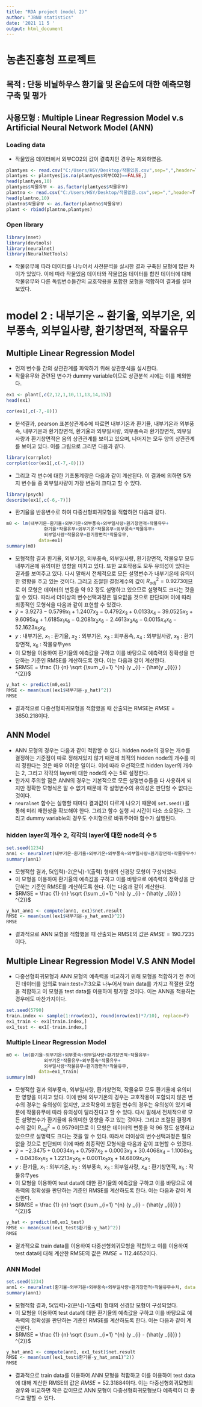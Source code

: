 ```yaml
---
title: "RDA project (model 2)"
author: "JBNU statistics"
date: '2021 11 5 '
output: html_document
---
```


# 농촌진흥청 프로젝트

## 목적 : 단동 비닐하우스 환기율 및 온습도에 대한 예측모형 구축 및 평가
## 사용모형 : Multiple Linear Regression Model v.s Artificial Neural Network Model (ANN)

### Loading data

- 작물있음 데이터에서 외부CO2의 값이 결측치인 경우는 제외하였음.

```r
plantyes <- read.csv("C:/Users/HSY/Desktop/작물있음.csv",sep=",",header=T)
plantyes <- plantyes[is.na(plantyes$외부CO2)==FALSE,]
head(plantyes,10)
plantyes$작물유무 <- as.factor(plantyes$작물유무)
plantno <- read.csv("C:/Users/HSY/Desktop/작물없음.csv",sep=",",header=T)
head(plantno,10) 
plantno$작물유무 <- as.factor(plantno$작물유무)
plant <- rbind(plantno,plantyes)
```

### Open library

```r
library(nnet)
library(devtools)
library(neuralnet)
library(NeuralNetTools)
```

- 작물유무에 따라 데이터를 나누어서 사전분석을 실시한 결과 구축된 모형에 많은 차이가 있었다. 이에 따라 작물있음 데이터와 작물없음 데이터를 합친 데이터에 대해 작물유무와 다른 독립변수들간의 교호작용을 포함한 모형을 적합하여 결과를 살펴보았다.





# model 2 : 내부기온 ~ 환기율, 외부기온, 외부풍속, 외부일사량, 환기창면적, 작물유무



## Multiple Linear Regression Model

- 먼저 변수들 간의 상관관계를 파악하기 위해 상관분석을 실시한다.
- 작물유무와 관련된 변수가 dummy variable이므로 상관분석 시에는 이를 제외한다.

```r
ex1 <- plant[,c(2,12,1,10,11,13,14,15)]
head(ex1)
```

```r
cor(ex1[,c(-7,-8)])
```

- 분석결과, pearson 표본상관계수에 따르면 내부기온과 환기율, 내부기온과 외부풍속, 내부기온과 환기창면적, 환기율과 외부일사량, 외부풍속과 환기창면적, 외부일사량과 환기창면적은 음의 상관관계를 보이고 있으며, 나머지는 모두 양의 상관관계를 보이고 있다. 이를 그림으로 그리면 다음과 같다.

```r
library(corrplot)
corrplot(cor(ex1[,c(-7,-8)]))
```

- 그리고 각 변수에 대한 기초통계량은 다음과 같이 계산된다. 이 결과에 의하면 5가지 변수들 중 외부일사량이 가장 변동이 크다고 할 수 있다.

```r
library(psych)
describe(ex1[,c(-6,-7)])
```

- 환기율을 반응변수로 하여 다중선형회귀모형을 적합하면 다음과 같다.

```r
m0 <- lm(내부기온~환기율+외부기온+외부풍속+외부일사량+환기창면적+작물유무+
              환기율*작물유무+외부기온*작물유무+외부풍속*작물유무+
              외부일사량*작물유무+환기창면적*작물유무,
            data=ex1)
summary(m0)
```

- 모형적합 결과 환기율, 외부기온, 외부풍속, 외부일사량, 환기창면적, 작물유무 모두 내부기온에 유의미한 영향을 미치고 있다. 또한 교호작용도 모두 유의성이 있다는 결과를 보여주고 있다. 다시 말해서 전체적으로 모든 설명변수가 내부기온에 유의미한 영향을 주고 있는 것이다. 그리고 조절된 결정계수의 값이 $R^2_{adj}=0.9273$이므로 이 모형은 데이터의 변동을 약 $92%$ 정도 설명하고 있으므로 설명력도 크다는 것을 알 수 있다. 따라서 더이상의 변수선택과정은 필요없을 것으로 판단되며 이에 따라 최종적인 모형식을 다음과 같이 표현할 수 있겠다.
- ${\hat{y}} = 3.9273 - 0.5799x_{1} + 1.2407x_{2} - 0.4792x_{3} + 0.0133x_{4} - 39.0525x_{5} +9.6095x_{6} + 1.6185x_{1}x_{6} - 0.2081x_{2}x_{6} - 2.4613x_{3}x_{6} - 0.0015x_{4}x_{6} - 52.1623x_{5}x_{6}$
- $y$ : 내부기온, $x _{1}$ : 환기율, $x _{2}$ : 외부기온, $x_{3}$ : 외부풍속, $x_{4}$ : 외부일사량, $x _{5}$ : 환기창면적, $x_{6}$ : 작물유무yes
- 이 모형을 이용하여 환기율의 예측값을 구하고 이를 바탕으로 예측력의 정확성을 판단하는 기준인 RMSE를 계산하도록 한다. 이는 다음과 같이 계산한다.
- $RMSE = \frac {1} {n} \sqrt {\sum _{i=1} ^{n} (y _{i} - {\hat{y _{i}}} ) ^{2}}$

```r
y_hat <- predict(m0,ex1)
RMSE <- mean(sum((ex1$내부기온-y_hat)^2))
RMSE
```

- 결과적으로 다중선형회귀모형을 적합했을 때 산출되는 RMSE는 $RMSE=3850.218$이다.



## ANN Model

- ANN 모형의 경우는 다음과 같이 적합할 수 있다. hidden node의 경우는 개수를 결정하는 기준점이 따로 정해져있지 않기 때문에 최적의 hidden node의 개수를 미리 정한다는 것은 매우 어려운 일이다. 이에 따라 우선적으로 hidden layer의 개수는 2, 그리고 각각의 layer에 대한 node의 수는 5로 설정한다. 
- 한가지 주의할 점은 ANN의 경우는 기본적으로 모든 설명변수들을 다 사용하게 되지만 정확한 모형식은 알 수 없기 때문에 각 설명변수의 유의성은 판단할 수 없다는 것이다.
- `neuralnet` 함수는 실행할 때마다 결과값이 다르게 나오기 때문에 `set.seed()`를 통해 미리 재현성을 확보해야 한다. 그리고 함수 실행 시 시간이 다소 소요된다. 그리고 dummy variable의 경우도 수치형으로 바꿔주어야 함수가 실행된다.

### hidden layer의 개수 2, 각각의 layer에 대한 node의 수 5

```r
set.seed(1234)
ann1 <- neuralnet(내부기온~환기율+외부기온+외부풍속+외부일사량+환기창면적+작물유무수치, data=ex1, hidden=c(5,5), threshold = 0.01, stepmax = 1e+10)
summary(ann1)
```

- 모형적합 결과, 5(입력)-2(은닉)-1(출력) 형태의 신경망 모형이 구성되었다.
- 이 모형을 이용하여 환기율의 예측값을 구하고 이를 바탕으로 예측력의 정확성을 판단하는 기준인 RMSE를 계산하도록 한다. 이는 다음과 같이 계산한다.
- $RMSE = \frac {1} {n} \sqrt {\sum _{i=1} ^{n} (y _{i} - {\hat{y _{i}}} ) ^{2}}$

```r
y_hat_ann1 <- compute(ann1, ex1)$net.result
RMSE <- mean(sum((ex1$내부기온-y_hat_ann1)^2))
RMSE
```

- 결과적으로 ANN 모형을 적합했을 때 산출되는 RMSE의 값은 $RMSE=190.7235$이다. 





## Multiple Linear Regression Model V.S ANN Model

- 다중선형회귀모형과 ANN 모형의 예측력을 비교하기 위해 모형을 적합하기 전 주어진 데이터를 임의로 train:test=7:3으로 나누어서 train data를 가지고 적절한 모형을 적합하고 이 모형을 test data를 이용하여 평가할 것이다. 이는 ANN을 적용하는 경우에도 마찬가지이다.

```r
set.seed(5790)
train.index <- sample(1:nrow(ex1), round(nrow(ex1)*7/10), replace=F)
ex1_train <- ex1[train.index,]
ex1_test <- ex1[-train.index,]
```

### Multiple Linear Regression Model

```r
m0 <- lm(환기율~외부기온+외부풍속+외부일사량+환기창면적+작물유무+
              외부기온*작물유무+외부풍속*작물유무+
              외부일사량*작물유무+환기창면적*작물유무,
            data=ex1_train)
summary(m0)
```

- 모형적합 결과 외부풍속, 외부일사량, 환기창면적, 작물유무 모두 환기율에 유의미한 영향을 미치고 있다. 이에 반해 외부기온의 경우는 교호작용이 포함되지 않은 변수의 경우는 유의성이 없지만, 교호작용이 포함된 변수의 경우는 유의성이 있기 때문에 작물유무에 따라 유의성이 달라진다고 할 수 있다. 다시 말해서 전체적으로 모든 설명변수가 환기율에 유의미한 영향을 주고 있는 것이다. 그리고 조절된 결정계수의 값이 $R^2_{adj}=0.9579$이므로 이 모형은 데이터의 변동을 약 $96%$ 정도 설명하고 있으므로 설명력도 크다는 것을 알 수 있다. 따라서 더이상의 변수선택과정은 필요없을 것으로 판단되며 이에 따라 최종적인 모형식을 다음과 같이 표현할 수 있겠다.
- ${\hat{y}} = -2.3475 + 0.0034x_{1} + 0.7597x_{2} + 0.0003x_{3} + 30.4068x_{4} - 1.1008x_{5} - 0.0436x_{1}x_{5} + 1.2213x_{2}x_{5} + 0.0011x_{3}x_{5} + 14.6809x_{4}x_{5}$
- $y$ : 환기율, $x _{1}$ : 외부기온, $x _{2}$ : 외부풍속, $x_{3}$ : 외부일사량, $x_{4}$ : 환기창면적, $x _{5}$ : 작물유무yes
- 이 모형을 이용하여 test data에 대한 환기율의 예측값을 구하고 이를 바탕으로 예측력의 정확성을 판단하는 기준인 RMSE를 계산하도록 한다. 이는 다음과 같이 계산한다.
- $RMSE = \frac {1} {n} \sqrt {\sum _{i=1} ^{n} (y _{i} - {\hat{y _{i}}} ) ^{2}}$

```r
y_hat <- predict(m0,ex1_test)
RMSE <- mean(sum((ex1_test$환기율-y_hat)^2))
RMSE
```

- 결과적으로 train data를 이용하여 다중선형회귀모형을 적합하고 이를 이용하여 test data에 대해 계산한 RMSE의 값은 $RMSE=112.4652$이다.

### ANN Model

```r
set.seed(1234)
ann1 <- neuralnet(환기율~외부기온+외부풍속+외부일사량+환기창면적+작물유무수치, data=ex1_train, hidden=c(2,2), threshold = 0.01, stepmax = 1e+08)
summary(ann1)
```

- 모형적합 결과, 5(입력)-2(은닉)-1(출력) 형태의 신경망 모형이 구성되었다.
- 이 모형을 이용하여 test data에 대한 환기율의 예측값을 구하고 이를 바탕으로 예측력의 정확성을 판단하는 기준인 RMSE를 계산하도록 한다. 이는 다음과 같이 계산한다.
- $RMSE = \frac {1} {n} \sqrt {\sum _{i=1} ^{n} (y _{i} - {\hat{y _{i}}} ) ^{2}}$

```r
y_hat_ann1 <- compute(ann1, ex1_test)$net.result
RMSE <- mean(sum((ex1_test$환기율-y_hat_ann1)^2))
RMSE
```

- 결과적으로 train data를 이용하여 ANN 모형을 적합하고 이를 이용하여 test data에 대해 계산한 RMSE의 값은 $RMSE=52.31884$이다. 이는 다중선형회귀모형의 경우와 비교하면 작은 값이므로 ANN 모형이 다중선형회귀모형보다 예측력이 더 좋다고 말할 수 있다.



